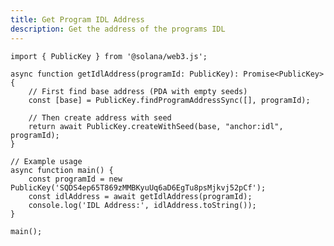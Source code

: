 ---
title: Get Program IDL Address
description: Get the address of the programs IDL
---

```
import { PublicKey } from '@solana/web3.js';

async function getIdlAddress(programId: PublicKey): Promise<PublicKey> {
    // First find base address (PDA with empty seeds)
    const [base] = PublicKey.findProgramAddressSync([], programId);

    // Then create address with seed
    return await PublicKey.createWithSeed(base, "anchor:idl", programId);
}

// Example usage
async function main() {
    const programId = new PublicKey('SQDS4ep65T869zMMBKyuUq6aD6EgTu8psMjkvj52pCf');
    const idlAddress = await getIdlAddress(programId);
    console.log('IDL Address:', idlAddress.toString());
}

main();
```
